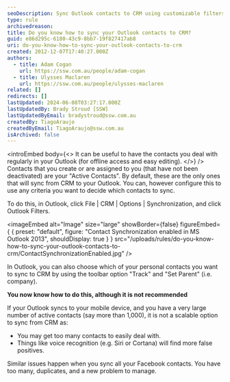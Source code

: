```yaml
---
seoDescription: Sync Outlook contacts to CRM using customizable filters and avoid overwhelming your device with a large number of active contacts.
type: rule
archivedreason:
title: Do you know how to sync your Outlook contacts to CRM?
guid: e86d295c-6180-43c9-8bb7-19f827417ab8
uri: do-you-know-how-to-sync-your-outlook-contacts-to-crm
created: 2012-12-07T17:40:27.000Z
authors:
  - title: Adam Cogan
    url: https://ssw.com.au/people/adam-cogan
  - title: Ulysses Maclaren
    url: https://ssw.com.au/people/ulysses-maclaren
related: []
redirects: []
lastUpdated: 2024-06-08T03:27:17.000Z
lastUpdatedBy: Brady Stroud [SSW]
lastUpdatedByEmail: bradystroud@ssw.com.au
createdBy: TiagoAraujo
createdByEmail: TiagoAraujo@ssw.com.au
isArchived: false
---
```


<introEmbed
  body={<>
It can be useful to have the contacts you deal with regularly in your Outlook (for offline access and easy editing).
  </>}
/>
Contacts that you create or are assigned to you (that have not been deactivated) are your "Active Contacts". By default, these are the only ones that will sync from CRM to your Outlook. You can, however configure this to use any criteria you want to decide which contacts to sync.

To do this, in Outlook, click File | CRM | Options | Synchronization, and click Outlook Filters.


<imageEmbed
  alt="Image"
  size="large"
  showBorder={false}
  figureEmbed={ {
    preset: "default",
    figure: "Contact Synchronization enabled in MS Outlook 2013",
    shouldDisplay: true
  } }
  src="/uploads/rules/do-you-know-how-to-sync-your-outlook-contacts-to-crm/ContactSynchronizationEnabled.jpg"
/>


In Outlook, you can also choose which of your personal contacts you want to sync to CRM by using the toolbar option "Track" and "Set Parent" (i.e. company).

**You now know how to do this, although it is not recommended**

If your Outlook syncs to your mobile device, and you have a very large number of active contacts (say more than 1,000), it is not a scalable option to sync from CRM as:

- You may get too many contacts to easily deal with.
- Things like voice recognition (e.g. Siri or Cortana) will find more false positives.

Similar issues happen when you sync all your Facebook contacts. You have too many, duplicates, and a new problem to manage.

